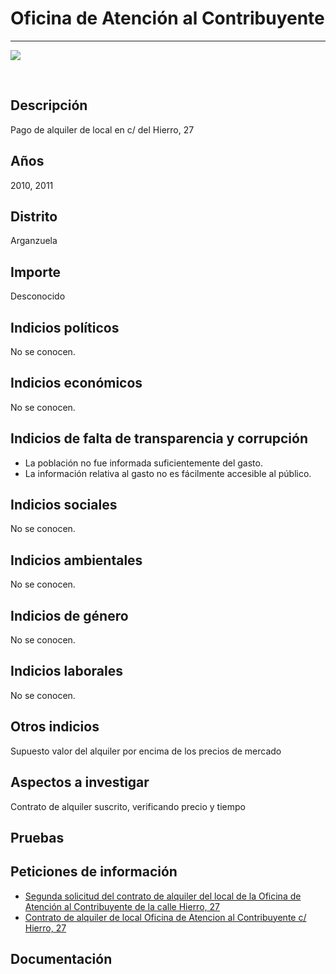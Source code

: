Oficina de Atención al Contribuyente
====================================

------------------------------------------------------------------------

![](https://dl.airtable.com/0pHfL6WrSMCYCV0q6bAv_oficina-atencion-contribuyente-legazpi.jpg)

<br/>

Descripción
-----------

Pago de alquiler de local en c/ del Hierro, 27

Años
----

2010, 2011

Distrito
--------

Arganzuela

Importe
-------

Desconocido

Indicios políticos
------------------

No se conocen.

Indicios económicos
-------------------

No se conocen.

Indicios de falta de transparencia y corrupción
-----------------------------------------------

-   La población no fue informada suficientemente del gasto.
-   La información relativa al gasto no es fácilmente accesible
    al público.

Indicios sociales
-----------------

No se conocen.

Indicios ambientales
--------------------

No se conocen.

Indicios de género
------------------

No se conocen.

Indicios laborales
------------------

No se conocen.

Otros indicios
--------------

Supuesto valor del alquiler por encima de los precios de mercado

Aspectos a investigar
---------------------

Contrato de alquiler suscrito, verificando precio y tiempo

Pruebas
-------

Peticiones de información
-------------------------

-   [Segunda solicitud del contrato de alquiler del local de la Oficina
    de Atención al Contribuyente de la calle Hierro,
    27](https://pacd-madrid.github.io/peticiones-informacion/peticion-2016-994705.html)
-   [Contrato de alquiler de local Oficina de Atencion al Contribuyente
    c/ Hierro,
    27](https://pacd-madrid.github.io/peticiones-informacion/peticion-2016-0728302.html)

Documentación
-------------
